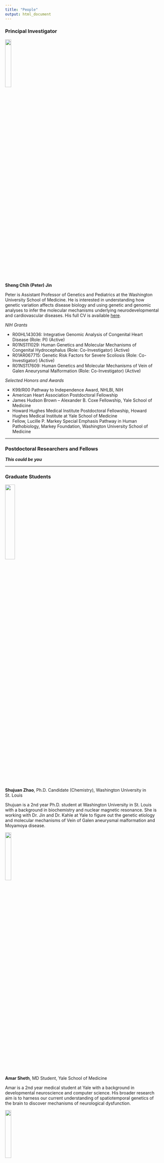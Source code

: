 ```yaml
---
title: "People"
output: html_document
---
```


### Principal Investigator

<img src="images/SJIN.png" style="width:20%; border:0; margin-right: 20px" align="top">

__Sheng Chih (Peter) Jin__

Peter is Assistant Professor of Genetics and Pediatrics at the Washington University School of Medicine. He is interested in understanding how genetic variation affects disease biology and using genetic and genomic analyses to infer the molecular mechanisms underlying neurodevelopmental and cardiovascular diseases. His full CV is available [here](files/CV-WUSM-CV-format-01-03-2021.pdf).

*NIH Grants*

* R00HL143036: Integrative Genomic Analysis of Congenital Heart Disease (Role: PI) (Active)
* R01NS111029: Human Genetics and Molecular Mechanisms of Congenital Hydrocephalus (Role: Co-Investigator) (Active)
* R01AR067715: Genetic Risk Factors for Severe Scoliosis (Role: Co-Investigator) (Active)
* R01NS117609: Human Genetics and Molecular Mechanisms of Vein of Galen Aneurysmal Malformation (Role: Co-Investigator) (Active)   

*Selected Honors and Awards*

* K99/R00 Pathway to Independence Award, NHLBI, NIH
* American Heart Association Postdoctoral Fellowship
* James Hudson Brown – Alexander B. Coxe Fellowship, Yale School of Medicine
* Howard Hughes Medical Institute Postdoctoral Fellowship, Howard Hughes Medical Institute at Yale School of Medicine
* Fellow, Lucille P. Markey Special Emphasis Pathway in Human Pathobiology, Markey Foundation, Washington University School of Medicine

-----

### Postdoctoral Researchers and Fellows

***This could be you***

-----

### Graduate Students

<img src="images/Zhao_S.jpg" style="width:25%; border:0; margin-right: 20px" align="top">

__Shujuan Zhao__,
Ph.D. Candidate (Chemistry), Washington University in St. Louis

Shujuan is a 2nd year Ph.D. student at Washington University in St. Louis with a background in biochemistry and nuclear magnetic resonance. She is working with Dr. Jin and Dr. Kahle at Yale to figure out the genetic etiology and molecular mechanisms of Vein of Galen aneurysmal malformation and Moyamoya disease.

<img src="images/Amar.jpg" style="width:20%; border:0; margin-right: 20px" align="top">

__Amar Sheth__,
MD Student, Yale School of Medicine

Amar is a 2nd year medical student at Yale with a background in developmental neuroscience and computer science. His broader research aim is to harness our current understanding of spatiotemporal genetics of the brain to discover mechanisms of neurological dysfunction.

<img src="images/Duy_Headshot.webp" style="width:20%; border:0; margin-right: 20px" align="top">

__Duy Phan__,
MD/Ph.D. Student, Yale School of Medicine

Duy graduated with a B.S. in Neuroscience in 2018 from Johns Hopkins University, where he was a Barry M. Goldwater Scholar, Woodrow Wilson Research Fellow, HHMI Scholar, and NIH Research Fellow. He is interested in the molecular genetic mechanisms of neural development and the pathogenesis of primary and acquired central nervous system maldevelopment. 

<img src="images/Weilai_headshot.jpg" style="width:20%; border:0; margin-right: 20px" align="top">

__Weilai Dong__,
Ph.D. Candidate, Yale School of Medicine

Weilai graduate with a B.S. in Biology in 2015 from the Zhejiang University. She was awarded a prestigious pre-doctoral fellowship from the American Heart Association. She is interested in using genomics and human genetics to identify causes of congenital disorders and cancer.

<img src="images/SKing.jpeg" style="width:20%; border:0; margin-right: 20px" align="top">

__Spencer King__,
M.Sc. Student (Computer Science), Washington University in St. Louis

Spencer graduated with a B.S. in Computer Science and Engineering from the University of Notre Dame in 2016. He has held multiple jobs in healthcare and is interested in the application of machine learning techniques to the medical field.


<img src="images/Sam.png" style="width:20%; border:0; margin-right: 20px" align="top">

__Sam Peters__,
M.Sc. Student (Bioinformatics and Computational Biology), Saint Louis University

Sam graduated with a B.S. in Biology from the Southern Illinois University Edwardsville. He is interested in implementing efficient bioinformatic pipelines, increasing efficiencies of ones already in place, and visualizing large datasets in a high-throughput manner by creating efficient code. He has a passion for homebrewing and baking bread.


<img src="images/Dean_Yu.png" style="width:20%; border:0; margin-right: 20px" align="top">

__Xiaobing (Dean) Yu__,
M.Sc. Student (Computer Science), Washington University in St. Louis

Xiaobing graduated with a B.S in Computer Science and Engineering from the Miami University. He is interested in applying natural language processing and deep learning techniques to process high dimensional biomedical data.


<img src="images/ShohaibsPicture.png" style="width:20%; border:0; margin-right: 20px" align="top">

__Shohaib Shaffiey__,
M.Sc. Student (Computer Science), Washington University in St. Louis

Shohaib is currently an M.Sc. Student in Computer Science at Washington University in St. Louis. He graduated with a BS in Biological Engineering from the University of Missouri - Columbia and with a M.Sc. in Bioinformatics from Johns Hopkins University.  He's interested in applying linear and non-linear dimensionality reduction techniques to preprocess high dimensional genomic data sets so that machine learning techniques can be better applied to them.  He's also interested in applying Machine Learning algorithms on genomic and proteomic data to predict gene expression, protein structure and function, phylogenetic tree formation, coding, non-coding, and regulatory regions of genes.


-----

### Staff

<img src="images/Po-Ying-Fu.png" style="width:25%; border:0; margin-right: 20px" align="top">

__Po-Ying Fu__,
Bioinformatics Research Analyst, Washington University in St. Louis 

Po-Ying obtained her master's degree in microbiology specialized in bioinformatics from Soochow University. In her master's thesis, she performed genomics analysis and used cell biology approaches to reveal the anti-cancer ability of lipopolysaccharide binding peptides. To advance her programming skills, she completed several advanced computer science courses at 42 Silicon Valley (a software engineering school) and Ohlong College.  She loves cycling and traveling!

-----

### Rotation Students and Interns

<img src="images/jian_ryou1.jpg" style="width:25%; border:0; margin-right: 20px" align="top">

__Jian Ryou__,
Ph.D. Student (Human & Statistical Genetics), Washington University School of Medicne


<img src="images/Changfeng-Chen-v2.jpg" style="width:25%; border:0; margin-right: 20px" align="top">

__Changfeng Chen__,
Ph.D. Student (Molecular Cell Biology), Washington University School of Medicne

-----
